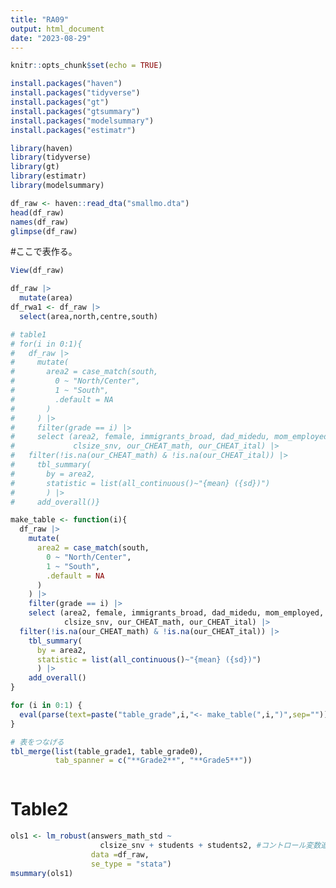 ```yaml
---
title: "RA09"
output: html_document
date: "2023-08-29"
---
```


```r
knitr::opts_chunk$set(echo = TRUE)
```

```r
install.packages("haven")
install.packages("tidyverse")
install.packages("gt")
install.packages("gtsummary")
install.packages("modelsummary")
install.packages("estimatr")
```
```r
library(haven)
library(tidyverse)
library(gt)
library(estimatr)
library(modelsummary)
```


```r

df_raw <- haven::read_dta("smallmo.dta")
head(df_raw)
names(df_raw)
glimpse(df_raw)
```

#ここで表作る。
```r
View(df_raw)
```
```r

df_raw |>
  mutate(area)
df_rwa1 <- df_raw |> 
  select(area,north,centre,south)
```
```r
# table1
# for(i in 0:1){
#   df_raw |> 
#     mutate(
#       area2 = case_match(south,
#         0 ~ "North/Center",
#         1 ~ "South",
#         .default = NA
#       )
#     ) |> 
#     filter(grade == i) |> 
#     select (area2, female, immigrants_broad, dad_midedu, mom_employed, answers_math_pct, answers_ital_pct,
#             clsize_snv, our_CHEAT_math, our_CHEAT_ital) |>
#   filter(!is.na(our_CHEAT_math) & !is.na(our_CHEAT_ital)) |> 
#     tbl_summary(
#       by = area2,
#       statistic = list(all_continuous()~"{mean} ({sd})")
#       ) |> 
#     add_overall()}

make_table <- function(i){
  df_raw |> 
    mutate(
      area2 = case_match(south,
        0 ~ "North/Center",
        1 ~ "South",
        .default = NA
      )
    ) |> 
    filter(grade == i) |> 
    select (area2, female, immigrants_broad, dad_midedu, mom_employed, answers_math_pct, answers_ital_pct,
            clsize_snv, our_CHEAT_math, our_CHEAT_ital) |>
  filter(!is.na(our_CHEAT_math) & !is.na(our_CHEAT_ital)) |> 
    tbl_summary(
      by = area2,
      statistic = list(all_continuous()~"{mean} ({sd})")
      ) |> 
    add_overall()
}
```


```r
for (i in 0:1) {
  eval(parse(text=paste("table_grade",i,"<- make_table(",i,")",sep="")))
}

# 表をつなげる
tbl_merge(list(table_grade1, table_grade0),
          tab_spanner = c("**Grade2**", "**Grade5**"))



```

# Table2
```r
ols1 <- lm_robust(answers_math_std ~ 
                    clsize_snv + students + students2, #コントロール変数追加する
                  data =df_raw,
                  se_type = "stata")
msummary(ols1)
```

